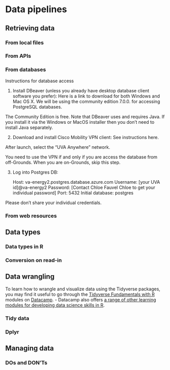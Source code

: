 # Data pipelines

## Retrieving data

### From local files

### From APIs

### From databases

Instructions for database access

(1) Install DBeaver (unless you already have desktop database client software you prefer): Here is a link to download for both Windows and Mac OS X. We will be using the community edition 7.0.0. for accessing PostgreSQL databases.

The Community Edition is free. Note that DBeaver uses and requires Java. If you install it via the Windows or MacOS installer then you don’t need to install Java separately.


(2) Download and install Cisco Mobility VPN client: See instructions here.

After launch, select the "UVA Anywhere" network.

You need to use the VPN if and only if you are access the database from off-Grounds. When you are on-Grounds, skip this step.

(3) Log into Postgres DB: 

    Host: va-energy2.postgres.database.azure.com
    Username: [your UVA id]@va-energy2
    Password:  [Contact Chloe Fauvel Chloe to get your individual password]
    Port: 5432
    Initial database: postgres

Please don't share your individual credentials.



### From web resources


## Data types 

### Data types in R

### Conversion on read-in

## Data wrangling

To learn how to wrangle and visualize data using the Tidyverse packages, you may find it useful to go through the [Tidyverse Fundamentals with R](https://learn.datacamp.com/skill-tracks/tidyverse-fundamentals) modules on [Datacamp](https://learn.datacamp.com/). 
  - Datacamp also offers [a range of other learning modules for developing data science skills in R](https://learn.datacamp.com/career-tracks/data-scientist-with-r). 


### Tidy data

### Dplyr


## Managing data

### DOs and DON'Ts


